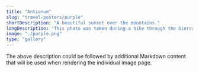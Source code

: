 ```yaml
---
title: "Antionum"
slug: "travel-posters/purple"
shortDescription: "A beautiful sunset over the mountains."
longDescription: "This photo was taken during a hike through the Sierra Nevada mountains, capturing the warm colors of the setting sun."
image: "./purple.png"
type: "gallery"
---
```


The above description could be followed by additional Markdown content that will be used when rendering the individual image page.
